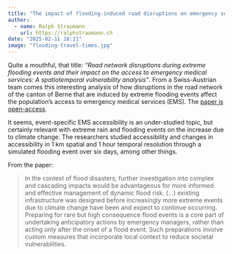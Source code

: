 ```yaml
---
title: "The impact of flooding-induced road disruptions on emergency services accessibility"
author:
  - name: Ralph Straumann
    url: https://ralphstraumann.ch
date: "2025-02-11 18:21"
image: "flooding-travel-times.jpg"
---
```


Quite a mouthful, that title: *"Road network disruptions during extreme 
flooding events and their impact on the access to emergency medical 
services: A spatiotemporal vulnerability analysis"*. From a Swiss-Austrian 
team comes this interesting analysis of how disruptions in the road 
network of the canton of Berne that are induced by extreme flooding 
events affect the population's access to emergency medical services (EMS). 
The [paper is open-access](https://doi.org/10.1016/j.scitotenv.2024.177140).

It seems, event-specific EMS accessibility is an under-studied topic, but 
certainly relevant with extreme rain and flooding events on the increase due 
to climate change. The researchers studied accessibility and changes in 
accessibility in 1 km spatial and 1 hour temporal resolution through a 
simulated flooding event over six days, among other things.

From the paper:

> In the context of flood disasters, further investigation into complex and 
cascading impacts would be advantageous for more informed and effective 
management of dynamic flood risk. (...) existing infrastructure was 
designed before increasingly more extreme events due to climate change have 
been and expect to continue occurring. Preparing for rare but high 
consequence flood events is a core part of undertaking anticipatory actions 
by emergency managers, rather than acting only after the onset of a flood 
event. Such preparations involve custom measures that incorporate local 
context to reduce societal vulnerabilities.

